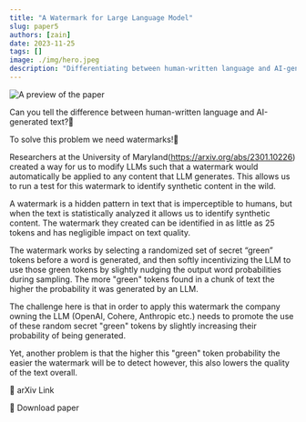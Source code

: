 ```yaml
---
title: "A Watermark for Large Language Model"
slug: paper5
authors: [zain]
date: 2023-11-25
tags: []
image: ./img/hero.jpeg
description: "Differentiating between human-written language and AI-generated text."
---
```

![A preview of the paper](./img/hero.jpeg)

<!-- truncate -->


Can you tell the difference between human-written language and AI-generated text?🤔 

To solve this problem we need watermarks!📃

Researchers at the University of Maryland(https://arxiv.org/abs/2301.10226) created a way for us to modify LLMs such that a watermark would automatically be applied to any content that LLM generates. This allows us to run a test for this watermark to identify synthetic content in the wild.

A watermark is a hidden pattern in text that is imperceptible to humans, but when the text is statistically analyzed it allows us to identify synthetic content. The watermark they created can be identified in as little as 25 tokens and has negligible impact on text quality.

The watermark works by selecting a randomized set of secret “green” tokens before a word is generated, and then softly incentivizing the LLM to use those green tokens by slightly nudging the output word probabilities during sampling. The more "green" tokens found in a chunk of text the higher the probability it was generated by an LLM.

The challenge here is that in order to apply this watermark the company owning the LLM (OpenAI, Cohere, Anthropic etc.) needs to promote the use of these random secret "green" tokens by slightly increasing their probability of being generated.

Yet, another problem is that the higher this "green" token probability the easier the watermark will be to detect however, this also lowers the quality of the text overall.

<p>
  <DownloadButton link='https://arxiv.org/abs/2301.10226'>🔗 arXiv Link</DownloadButton>
</p>
<p>
  <DownloadButton link='https://arxiv.org/pdf/2301.10226'>📜 Download paper</DownloadButton>
</p>

<!-- We could create a specific template for Paper Review's -->

<WhatNext />
